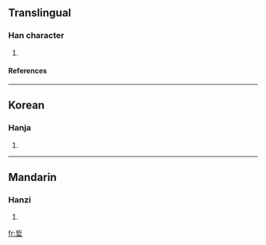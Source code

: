==Translingual==
===Han character===
{{Han char|rn=32|rad=土|as=07|sn=10|four=|canj=手中土 (QLG)}}
# {{defn|Han|sort=土07}}
====References====
{{Han ref|kx=0230.080|dkj=05129|hdz=10443.040|uh=57D1|ud=22481}}
----
==Korean==
===Hanja===
{{ko-hanja|hangeul=철|rv=cheol|mr=ch'ŏl}}
# {{defn|Korean}}
----
==Mandarin==
===Hanzi===
{{cmn-hanzi|pin=[[zhé]] ([[zhe2]])|wg=che<sup>2</sup>}}
# {{defn|Mandarin}}

[[fr:埑]]